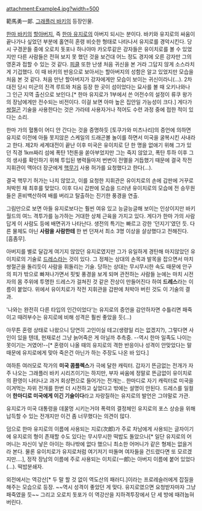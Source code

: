 attachment:Example4.jpg?width=500

範馬勇一郞. [[그래플러 바키]]의 등장인물.

[[한마 바키]]의 [[할아버지]], 즉 [[한마 유지로]]의 아버지 되시는 분이다. 바키와 유지로의 싸움이 끝나가나 싶었던 부분에 홀연히 혼령 비슷한 형태로 나타나서 유지로를 경악시킨다. 당시 구경꾼들 중에 오로치 돗포나 하나야마 카오루같은 강자들은 유이치로를 볼 수 있었지만 다른 사람들은 전혀 보지 못 했던 것을 보건대 어느 정도 경지에 오른 강자만 그의 영혼과 접할 수 있는 것 같다. [[피클]] 또한 난생 처음 귀신을 본 거라 그답지 않게 소스라치게 기겁했다. 이 때 바키의 반응으로 보아서는 할아버지의 성함은 알고 있었지만 모습을 처음 본 것 같다. 처음 만난 할아버지가 강자에게만 모습이 보이는 귀신이라니(...).
2차 대전 당시 미군의 진격 루트와 처음 등장 한 곳이 섬이었다는 묘사를 볼 때 오키나와나 그 인근 지역 출신으로 보인다.[* 한마 유지로가 1부에서 쓴 어전수의 설정이 류쿠 왕가의 장남에게만 전수되는 비전이다. 이걸 보면 아마 높은 집안일 가능성이 크다.] 게다가 [[쌍절곤]] 기술을 사용한다는 것은 가라테 사용자거나 적어도 수련 과정 중에 접한 적이 있다는 소리.

한마 가의 혈통이 어디 안 간다는 것을 증명하듯 [토쿠가와 미츠나리]의 증언에 의하면 유지로 이전에 아들 못지않은 스케일의 드래곤볼 놀이를 하면서 미국을 굴복시킨 사내라고 한다. 제2차 세계대전이 끝난 이후 미국은 유이치로 단 한 명을 없애기 위해 그가 있던 직경 1km짜리 섬에 폭탄 1천톤을 쏟아부었지만 그는 죽지 않았고, 폭탄 투하 이후 그의 생사를 확인하기 위해 투입된 병력들마저 번번이 전멸을 거듭했기 때문에 결국 작전 지휘관이 맥아더 장군에게 [[핵무기]] 사용 허가를 요청했다고 한다(...).

결국 핵무기 허가는 나지 않았고, 이를 요청한 지휘관은 유이치로의 손에 갑판에 거꾸로 처박힌 채 최후를 맞았다. 이후 다시 갑판에 모습을 드러낸 유이치로의 모습에 전 승무원들은 혼비백산하여 배를 버리고 탈출하는 진기한 풍경을 연출.

그림만으로 보면 아들 유지로보다는 훨씬 여유 있고 능글능글해 보이는 인상이지만 바키 월드의 여느 격투가를 능가하는 거대한 상체 근육을 가지고 있다. 게다가 한마 가의 사람답게 이 사람도 등에 배면귀가 나타난다. 생전의 특기는 빠르고 강한 '던지기'였던 듯. 다른 물체도 아닌 '''사람을 사람한테''' 한 번 던져서 최소 3명 이상을 살상했다고 전해진다. [흠좀무].

아버지를 별로 달갑게 여기지 않았던 유지로였지만 그가 유일하게 경탄해 마지않았던 유이치로의 기술로 [[드레스]]라는 것이 있다. 그 정체는 상대의 손목과 발목을 잡으면서 마치 쌍절곤을 돌리듯이 사람을 휘돌리는 기술. 당하는 상대는 무시무시한 속도 때문에 안구의 피가 밖으로 빠져나가면서 핏빛 풍경을 보게 되며 관전하는 사람들 눈에는 마치 시전자의 몸 주위에 투명한 드레스가 걸쳐진 것 같은 잔상이 만들어진다 하여 '''드레스'''라는 이름이 붙었다. 위에서 유이치로가 작전 지휘관을 갑판에 처박아 버린 것도 이 기술의 결과.

'나와는 완전히 다른 타입의 인간이었다'는 유지로의 증언을 감안하자면 수틀리면 패죽이고 때려부수는 유지로에 비해 성격은 훨씬 좋았을 듯(...)

아무튼 혼령 상태로 나왔으니 당연히 고인이실 테고(생령일 리는 없겠지?), 그렇다면 사인이 있을 텐데, 현재로선 그냥 늙어죽은 게 아닐까 추측중. --역시 한마 일족도 나이는 못이기는 거였어!--[* 혼령이 나올 때의 유지로의 격한 반응이나 성격이 안맞았다는 말 때문에 유지로에게 맞아 죽은건 아닌가 하는 주장도 나온 바 있다.]

여하튼 여러모로 작가의 '''미국 콤플렉스'''가 극에 달한 캐릭터. 갑자기 뜬금없는 전개가 자주 나오는 그래플러 바키 시리즈이기는 하지만, 부자 싸움에 정말로 뜬금없이 유이치로의 환영이 나타나고 과거 회상편으로 들어가는 전개는.. 한마디로 자기 캐릭터로 미국을 이겨먹는 자위 전개를 한번 더 시전하고 싶었다고 밖에는 설명이 안된다. 드레스를 일컬어 '''한마디로 미국에게 이긴 기술이다'''라고 자랑질하는 유지로의 발언은 그야말로 가관. 

유지로가 미국 대통령을 데꿀멍 시키는거야 폭력의 결정체인 유지로의 포스 상승을 위해 납득할 수 있는 전개지만 이건 좀 너무했다는 의견이 많다. 

덤으로 한마 유지로의 이름에 사용되는 지로(次郎)가 주로 차남에게 사용되는 글자이기에 유지로의 형이 존재할 수도 있다는 무시무시한 떡밥도 돌았으나[* 일단 유지로의 어머니는 자신이 낳은 아이는 하나밖에 없다 했으니 최소한 어머니가 같은 형제는 없을거라 본다. 물론 유이치로가 유지로처럼 여기저기 떠돌며 여자들을 건드렸다면 또 모르겠지만....], 정작 장남의 이름에 주로 사용되는 이치로(一郎)는 아버지 이름에 붙어 있었다(...). 떡밥분쇄자.

외전에서는 역강산[* 두 말 할 것 없이 역도산의 패러디.]이라는 프로레슬러에게 잡질을 해주는 모습으로 등장. ~~역시 성격이 좋았던 게 맞다. 유지로였으면 요청받자마자 그냥 패죽였을 듯~~ 그리고 오로치 돗포가 이 역강산을 지하격투장에서 단 세 방에 때려눕혀버린다.
